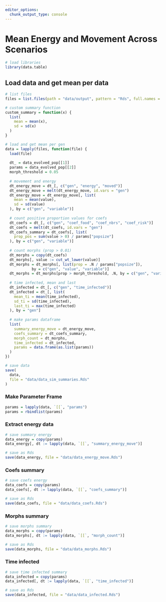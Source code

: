 ```yaml
---
editor_options: 
  chunk_output_type: console
---
```


# Mean Energy and Movement Across Scenarios

```r
# load libraries
library(data.table)
```

## Load data and get mean per data

```r
# list files
files = list.files(path = "data/output", pattern = "Rds", full.names = T)

# custom summary function
custom_summary = function(x) {
  list(
    mean = mean(x),
    sd = sd(x)
  )
}

# load and get mean per gen
data = lapply(files, function(file) {
  load(file)
  
  dt_ = data_evolved_pop[[1]]
  params = data_evolved_pop[[2]]
  morph_threshold = 0.05
  
  # movement and energy
  dt_energy_move = dt_[, c("gen", "energy", "moved")]
  dt_energy_move = melt(dt_energy_move, id.vars = "gen")
  dt_energy_move = dt_energy_move[, list(
    mean = mean(value),
    sd = sd(value)
  ), by = c("gen", "variable")]
  
  # count positive proportion values for coefs
  dt_coefs = dt_[, c("gen", "coef_food", "coef_nbrs", "coef_risk")]
  dt_coefs = melt(dt_coefs, id.vars = "gen")
  dt_coefs_summary = dt_coefs[, list(
    prop_pos = sum(value > 0) / params["popsize"]
  ), by = c("gen", "variable")]
  
  # count morphs (prop > 0.01)
  dt_morphs = copy(dt_coefs)
  dt_morphs[, value := cut_wt_lower(value)]
  dt_morphs = dt_morphs[, list(prop = .N / params["popsize"]), 
            by = c("gen", "value", "variable")]
  dt_morphs = dt_morphs[prop > morph_threshold, .N, by = c("gen", "variable")]
  
  # time infected, mean and last
  dt_infected = dt_[, c("gen", "time_infected")]
  dt_infected = dt_[, list(
    mean_ti = mean(time_infected),
    sd_ti = sd(time_infected),
    last_ti = max(time_infected)
  ), by = "gen"]
  
  # make params dataframe
  list(
    summary_energy_move = dt_energy_move,
    coefs_summary = dt_coefs_summary,
    morph_count = dt_morphs,
    time_infected = dt_infected,
    params = data.frame(as.list(params))
  )
})

# save data
save(
  data,
  file = "data/data_sim_summaries.Rds"
)
```

### Make Parameter Frame

```r
params = lapply(data, `[[`, "params")
params = rbindlist(params)
```

### Extract energy data

```r
# save summary energy
data_energy = copy(params)
data_energy[, dt := lapply(data, `[[`, "summary_energy_move")]

# save as Rds
save(data_energy, file = "data/data_energy_move.Rds")
```

### Coefs summary

```r
# save coefs energy
data_coefs = copy(params)
data_coefs[, dt := lapply(data, `[[`, "coefs_summary")]

# save as Rds
save(data_coefs, file = "data/data_coefs.Rds")
```

### Morphs summary

```r
# save morphs summary
data_morphs = copy(params)
data_morphs[, dt := lapply(data, `[[`, "morph_count")]

# save as Rds
save(data_morphs, file = "data/data_morphs.Rds")
```

### Time infected

```r
# save time infected summary
data_infected = copy(params)
data_infected[, dt := lapply(data, `[[`, "time_infected")]

# save as Rds
save(data_infected, file = "data/data_infected.Rds")
```
